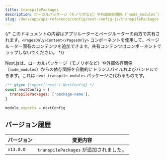 ```yaml
---
title: transpilePackages
description: ローカルパッケージ（モノリポなど）や外部依存関係（`node_modules`）からの依存関係を自動的にトランスパイルおよびバンドルします。
slug: /docs/app/api-reference/config/next-config-js/transpilePackages
---
```


{/* このドキュメントの内容はアプリルーターとページルーターの両方で共有されます。`<PagesOnly>Content</PagesOnly>` コンポーネントを使用して、ページルーター固有のコンテンツを追加できます。共有コンテンツはコンポーネントでラップしないでください。 */}

Next.jsは、ローカルパッケージ（モノリポなど）や外部依存関係（`node_modules`）からの依存関係を自動的にトランスパイルおよびバンドルできます。これは `next-transpile-modules` パッケージに代わるものです。

```js filename="next.config.js"
/** @type {import('next').NextConfig} */
const nextConfig = {
  transpilePackages: ['package-name'],
}

module.exports = nextConfig
```

## バージョン履歴

| バージョン   | 変更内容                    |
| --------- | -------------------------- |
| `v13.0.0` | `transpilePackages` が追加されました。 |
